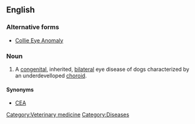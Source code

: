 ==English==
===Alternative forms===
*[[Collie Eye Anomaly]]

===Noun===
{{en-noun|-|sg=[[collie]] [[eye]] [[anomaly]]}}
{{wikipedia}}
# {{context|veterinary medicine}} A [[congenital]], inherited, [[bilateral]] eye disease of dogs characterized by an underdevelloped [[choroid]].

====Synonyms====
*[[CEA]]

[[Category:Veterinary medicine]]
[[Category:Diseases]]